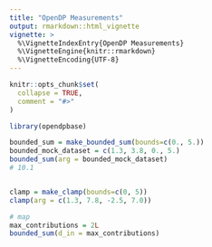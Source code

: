 ```yaml
---
title: "OpenDP Measurements"
output: rmarkdown::html_vignette
vignette: >
  %\VignetteIndexEntry{OpenDP Measurements}
  %\VignetteEngine{knitr::rmarkdown}
  %\VignetteEncoding{UTF-8}
---
```



```r
knitr::opts_chunk$set(
  collapse = TRUE,
  comment = "#>"
)
```

```r
library(opendpbase)
```


```r
bounded_sum = make_bounded_sum(bounds=c(0., 5.))
bounded_mock_dataset = c(1.3, 3.8, 0., 5.)
bounded_sum(arg = bounded_mock_dataset)
# 10.1


clamp = make_clamp(bounds=c(0, 5))
clamp(arg = c(1.3, 7.8, -2.5, 7.0))

# map
max_contributions = 2L
bounded_sum(d_in = max_contributions)
```